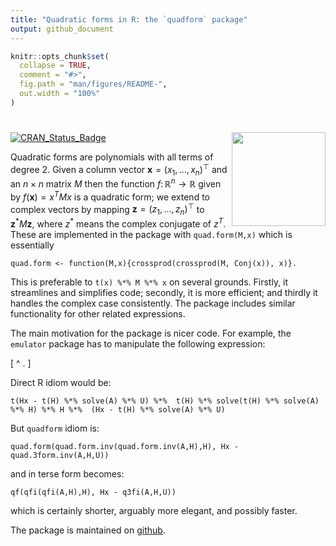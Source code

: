 ```yaml
---
title: "Quadratic forms in R: the `quadform` package"
output: github_document
---
```


<!-- README.md is generated from README.Rmd. Please edit that file -->

```r
knitr::opts_chunk$set(
  collapse = TRUE,
  comment = "#>",
  fig.path = "man/figures/README-",
  out.width = "100%"
)
```

# <img src="man/figures/quadform.png" width = "150" align="right" />

<!-- badges: start -->
[![CRAN_Status_Badge](https://www.r-pkg.org/badges/version/quadform)](https://cran.r-project.org/package=quadform)
<!-- badges: end -->


Quadratic forms are polynomials with all terms of degree 2.  Given a
column vector ${\mathbf x}=(x_1,\ldots,x_n)^\top$ and an $n\times n$
matrix $M$ then the function
$f\colon\mathbb{R}^n\longrightarrow\mathbb{R}$ given by $f({\mathbf
x})=x^TMx$ is a quadratic form; we extend to complex vectors by
mapping ${\mathbf z}=(z_1,\ldots, z_n)^\top$ to ${\mathbf
z}^*M{\mathbf z}$, where $z^*$ means the complex conjugate of $z^T$.
These are implemented in the package with `quad.form(M,x)` which is
essentially

`quad.form <- function(M,x){crossprod(crossprod(M, Conj(x)), x)}.`

This is preferable to `t(x) %*% M %*% x` on several grounds.  Firstly,
it streamlines and simplifies code; secondly, it is more efficient;
and thirdly it handles the complex case consistently.  The package
includes similar functionality for other related expressions.

The main motivation for the package is nicer code.  For example, the
`emulator` package has to manipulate the following expression:

\[
\left[H_x-H^\top A^{-1}U\right]^\top
\left[H^\top\left(H^\top A^{-1}H\right)^{-1}H\right]
\left[H_x-H^\top A^{-1}U\right].
\]

Direct R idiom would be:

```
t(Hx - t(H) %*% solve(A) %*% U) %*%  t(H) %*% solve(t(H) %*% solve(A) %*% H) %*% H %*%  (Hx - t(H) %*% solve(A) %*% U)
```

But `quadform` idiom is:

```
quad.form(quad.form.inv(quad.form.inv(A,H),H), Hx - quad.3form.inv(A,H,U))
```

and in terse form becomes:

```
qf(qfi(qfi(A,H),H), Hx - q3fi(A,H,U))
```


which is certainly shorter, arguably more elegant, and possibly faster.

The package is maintained on
[github](https://github.com/RobinHankin/quadform).

